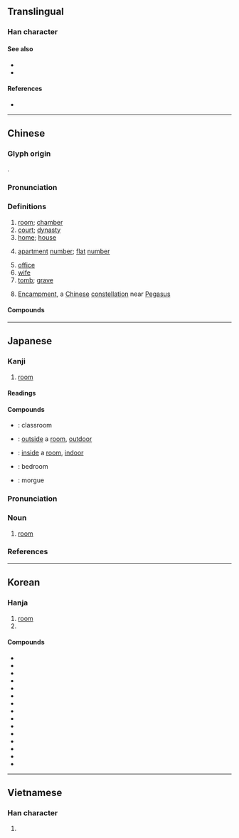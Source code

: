 {{character info}}
==Translingual==
{{stroke order|strokes=9}}

===Han character===
{{Han char|rn=40|rad=宀|as=06|sn=9|four=30104|canj=JMIG|ids=⿱宀至}}

====See also====
* {{l|mul|房}}
* {{l|mul|屋}}

====References====
* {{Han ref|kx=0285.020|dkj=07136|dj=0563.040|hdz=20925.030|uh=5BA4|ud=23460|bh=ABC7|bd=43975}}

----

==Chinese==
{{zh-forms}}

===Glyph origin===
{{Han etym}}
{{Han compound|宀|至|ls=psc|c1=s|c2=p|t1=roof}}.

===Pronunciation===
{{zh-pron
|m=室
|m-s=
|c=sat1
|c-t=
|g=
|h=pfs=sṳt
|j=seh4
|mb=sĭ
|md=sék
|mn=xm,zz,tw:sek/qz:siak/xm,qz,zz:sit
|mn_note=sek/siak - vernacular; sit - literary
|mn-t=sig4
|w=4seq
|x=
|mc=y
|oc=y
|cat=n,pn
}}

===Definitions===
{{zh-hanzi}}

# [[room]]; [[chamber]]
# [[court]]; [[dynasty]]
# [[home]]; [[house]]
# {{lb|zh|in addresses}} [[apartment]] [[number]]; [[flat]] [[number]]
# [[office]]
# [[wife]]
# [[tomb]]; [[grave]]
# {{lb|zh|astronomy}} [[Encampment]], a [[Chinese]] [[constellation]] near [[Pegasus]]

====Compounds====
{{zh-der|室友|室宿|丈室|下室|不侮暗室|不安其室|不安於室|不欺暗室|乃心王室|京室|休息室|修置產室|候機室|候診室|候車室|偏室|側室|傳達室|先室|入室|入室升堂|入室弟子|入室操戈|內室|公室|冰室|冷藏室|別室|副室|副控室|十室九空|升堂入室|右心室|同室|同室操戈|周室|圖書室|在室|在室女|地下室|堊室|墓室|壯室之秋|夜室|夾室|女室|妻室|媽媽教室|嬰兒室|宗室|宜室宜家|宣室|宣室志|室人|室內|室內植物|室內樂|室內設計|室外|室女|室如懸磬|室家|室廬|室怒市色|室溫|室邇人遐|室邇人遠|宮室|家室|密室|富室|寢室|實驗室|居室|工作室|左心室|巨室|帝室|幔室|庶室|引狼入室|待產室|心室|恢復室|悍室|憩室|手術室|拔萃書室|授室|掘室求鼠|控制室|操戈入室|攝影室|放映室|教室|敦煌石室|斗室|斗室生輝|旋室|暗室|暗室不欺|暗室可欺|暗室私心|暗室虧心|暗室逢燈|暴室|曆室|曲室|更衣室|會客室|會議室|有室|檔案室|次室|正室|氣泡室|浴室|清室|溫室|溫室效應|滿室|無塵室|無菌室|無響室|爨室|玄室|王室|瑤臺瓊室|璇室|男室女家|畫室|當室|登堂入室|登機室|皇室|盈室|盤瓠石室|盥洗室|石室|石室金匱|研究室|禁閉室|禪室|私室|窟室|立室|築室|築室反耕|築室道謀|簉室|糞壤窟室|素室|網室|綺室|編輯室|繼室|續室|翼室|聊天室|臥室|芝蘭之室|茅室土階|茶室|蓬室居|藏室史|蘭室|蘭臺石室|蘭芷之室|處室|虛室|虛室生白|蠶室|衢室之問|記室|試驗室|調度室|調理室|請室|貯藏室|貳室|起居室|辦公室|郟室|金匱石室|錄音室|閱覽室|闢室|陋室|陋室銘|陰室|陳蕃一室|隔音室|靜室|髓室|鬼瞰其室|鼓室|退室|毒氣室|桌球室}}

{{zh-cat|Elementary|Rooms|Buildings}}

----

==Japanese==

===Kanji===
{{ja-kanji|grade=2|rs=宀06}}

# [[room]]

====Readings====
{{ja-readings
|goon=しち
|kanon=しつ
|kun=むろ-, へや-
}}

====Compounds====
{{der-top|Compounds}}
* {{ja-r|教%室|きょう%しつ}}: classroom
* {{ja-r|室外|しつがい}}: [[outside]] a [[room]], [[outdoor]]
* {{ja-r|室内|しつない}}: [[inside]] a [[room]], [[indoor]]
* {{ja-r|寝室|しんしつ}}: bedroom
* {{ja-r|霊安室|れいあんしつ}}: morgue
{{der-bottom}}

{{ja-kanjitab|しつ|yomi=o}}

===Pronunciation===
{{ja-pron|yomi=kanon|しつ|acc=2|acc_ref=DJR}}

===Noun===
{{ja-noun|しつ}}

# [[room]]

===References===
<references/>

----

==Korean==

===Hanja===
{{ko-hanja|hangeul=실|rv=sil|mr=shil|y=sil|eumhun=집|ehrv=jip|ehmr=chip|ehy=cip}}

# [[room]]
# {{rfdef|ko|sort=宀06}}

====Compounds====
* {{ko-inline|실내|silnae||室內}}
* {{ko-inline|교실|gyosil||敎室}}
* {{ko-inline|객실|gaeksil||客室}}
* {{ko-inline|거실|geosil||居室}}
* {{ko-inline|별실|byeolsil||別室}}
* {{ko-inline|침실|chimsil||寢室}}
* {{ko-inline|암실|amsil||暗室}}
* {{ko-inline|정실|jeongsil||正室}}
* {{ko-inline|측실|cheuksil||側室}}
* {{ko-inline|내실|naesil||內室}}
* {{ko-inline|석실|seoksil||石室}}
* {{ko-inline|빙실|bingsil||氷室}}
* {{ko-inline|황실|hwangsil||皇室}}
* {{ko-inline|왕실|wangsil||王室}}
* {{ko-inline|사무실|samusil||事務室}}

----

==Vietnamese==

===Han character===
{{vi-hantu|[[thất]]|rs=宀06}}

# {{rfdef|vi|sort=宀06}}